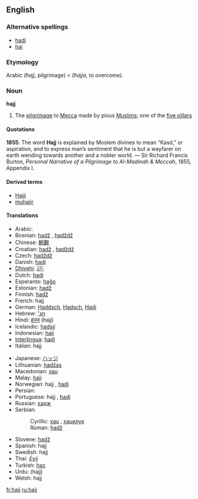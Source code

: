 ==English==

===Alternative spellings===
*[[hadj]]
*[[haj]]

===Etymology===
Arabic {{ARchar|[[حج]]}} (''ħajj'', pilgrimage) < {{ARchar|[[حج]]}} (''ħajja'', to overcome).

===Noun===
{{wikipedia}}
'''hajj'''

# {{Islam}} The [[pilgrimage]] to [[Mecca]] made by pious [[Muslim]]s; one of the [[five pillars]]

====Quotations====
'''1855''': The word '''Hajj''' is explained by Moslem divines to mean “Kasd,” or aspiration, and to express man’s sentiment that he is but a wayfarer on earth wending towards another and a nobler world. &mdash; Sir Richard Francis Burton, ''Personal Narrative of a Pilgrimage to Al-Madinah & Meccah'', 1855, Appendix I.

====Derived terms====
*[[Hajji]]
*[[muhajir]]

====Translations====
{{top}}
*Arabic: {{ARchar|[[حج]]}} {{Unicode|(ħajj)}} {{m}}
*Bosnian: [[hadž]] {{m}}, [[hadždž]]
*Chinese: [[朝覲]]
*Croatian: [[hadž]] {{m}}, [[hadždž]]
*Czech: [[hadždž]] {{g|Czech}}
*Danish: [[hadj]] {{g|Danish}}
*[[Dhivehi]]: [[ޙައްޖު]]
*Dutch: [[hadj]] {{m}}
*Esperanto: [[haĝo]]
*Estonian: [[hadž]]
*Finnish: [[hadž]]
*French: hajj {{m}}
*German: [[Haddsch]], [[Hadsch]], [[Hadj]] {{m}}
*Hebrew: [[חג׳]] {{g|Hebrew}}
*Hindi: [[हज्ज]] (hajj) {{m}}
*Icelandic: [[hadsjí]] {{g|Icelandic}}
*Indonesian: [[haji]]
*[[Interlingua]]: [[hadj]]
*Italian: hajj {{g|Italian}}
{{mid}}
*Japanese: [[ハッジ]]
*Lithuanian: [[hadžas]] {{g|Lithuanian}}
*Macedonian: [[хаџ]] {{m}}
*Malay: [[haji]]
*Norwegian: hajj {{g|Norwegian}} {{italbrac|Bokmål}}, [[hadj]] {{g|Norwegian}} {{italbrac|Nynorsk}}
*Persian: {{FAchar|[[حج]]}} {{Unicode|(ħajj)}} {{m}}
*Portuguese: hajj {{m}}, [[hadj]] {{m}}
*Russian: [[хадж]] {{g|Russian}}
*Serbian:
*:Cyrillic: [[хаџ#Serbian|хаџ]] {{m}}, [[хаџилук]] {{g|Serbian}}
*:Roman: [[hadž#Serbian|hadž]] {{m}}
*Slovene: [[hadž]] {{m}}
*Spanish: hajj {{m}}
*Swedish: hajj {{g|Swedish}}
*Thai: [[ฮัจญ์]]
*Turkish: [[hac]]
*Urdu: {{URchar|[[حج]]}} (hajj) {{m}}
*Welsh: hajj {{g|Welsh}}
{{bottom}}

[[fr:hajj]]
[[ru:hajj]]